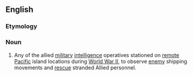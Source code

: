 ==English==
{{wikipedia|coastwatchers}}

===Etymology===
{{compound|en|coast|watcher}}

===Noun===
{{en-noun}}

# {{lb|en|historical|military}} Any of the allied [[military]] [[intelligence]] operatives stationed on [[remote]] [[Pacific]] island locations during [[World War II]], to observe [[enemy]] shipping movements and [[rescue]] stranded Allied personnel.